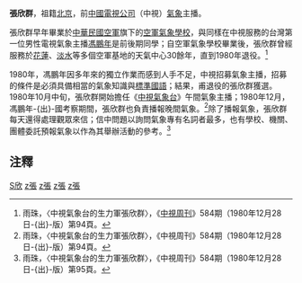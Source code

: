 {{主播資訊
| 主播頭銜     = 前[[中國電視公司|中國電視公司]]氣象主播
| 主播姓名     = 張欣群
| 主播英文名字 = 
| 主播出生年分 = 
| 主播出生日期 = 
| 星座         = 
| 主播逝世年分 = 
| 主播逝世日期 = 
| 主播照片檔案 = 
| 主播照片尺寸 = 
| 主播照片圖說 = 
| 國籍         = {{ROC}}
| 籍貫         = [[北平市|北京]]
| 出生地       = {{TWN}}
| 逝世地       = 
| 最高學歷     = [[中華民國空軍|中華民國空軍]]氣象學校
| 暱稱         = 
| 綽號         = 
| 血型         = 
| 身高         = 
| 體重         = 
| 婚姻狀況     = 
| 配偶         = 
| 親屬        = [[張渝歌|張渝歌]]（孫）
| 信仰宗教     = 
| 官方網站     = 
| 備註         = 
|}}

'''張欣群'''，祖籍[[北平市|北京]]，前[[中國電視公司|中國電視公司]]（中視）[[氣象|氣象]]主播。

張欣群早年畢業於[[中華民國空軍|中華民國空軍]]旗下的[[空軍氣象學校|空軍氣象學校]]，與同樣在中視服務的台灣第一位男性電視氣象主播[[馮鵬年|馮鵬年]]是前後期同學；自空軍氣象學校畢業後，張欣群曾經服務於[[花蓮縣|花蓮]]、[[淡水區|淡水]]等多個空軍基地的天氣中心30餘年，直到1980年退役。<ref>雨珠，〈中視氣象台的生力軍張欣群〉，《[[中視周刊|中視周刊]]》584期（1980年12月28日-{出}-版）第94頁。</ref>

1980年，馮鵬年因多年來的獨立作業而感到人手不足，中視招募氣象主播，招募的條件是必須具備相當的氣象知識與[[現代標準漢語|標準國語]]；結果，甫退役的張欣群獲選。1980年10月中旬，張欣群開始擔任《[[中視氣象台|中視氣象台]]》午間氣象主播；1980年12月，馮鵬年-{出}-國考察期間，張欣群也負責播報晚間氣象。<ref>雨珠，〈中視氣象台的生力軍張欣群〉，《中視周刊》584期（1980年12月28日-{出}-版）第94頁。</ref>除了播報氣象，張欣群每天還得處理觀眾來信；信中問題以詢問氣象專有名詞者最多，也有學校、機關、團體委託預報氣象以作為其舉辦活動的參考。<ref>雨珠，〈中視氣象台的生力軍張欣群〉，《中視周刊》584期（1980年12月28日-{出}-版）第95頁。</ref>

==注釋==
{{reflist}}

{{台灣人物小作品}}
[[Category:張姓|S欣]]
[[Category:北京裔台灣人|z張]]
[[Category:北平人|z張]]
[[Category:台灣電視氣象主播|z張]]
[[Category:中視主播|z張]]